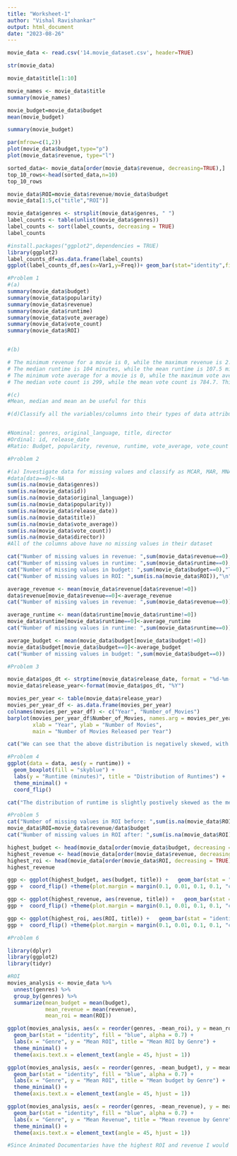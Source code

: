 ---
title: "Worksheet-1"
author: "Vishal Ravishankar"
output: html_document
date: "2023-08-26"
---

```{r}
movie_data <- read.csv('14.movie_dataset.csv', header=TRUE)
```

```{r}
str(movie_data)
```

```{r}
movie_data$title[1:10]
```

```{r}
movie_names <- movie_data$title
summary(movie_names)
```

```{r}
movie_budget=movie_data$budget
mean(movie_budget)
```

```{r}
summary(movie_budget)
```

```{r}
par(mfrow=c(1,2))
plot(movie_data$budget,type="p")
plot(movie_data$revenue, type="l")
```

```{r}
sorted_data<- movie_data[order(movie_data$revenue, decreasing=TRUE),]
top_10_rows<-head(sorted_data,n=10)
top_10_rows
```

```{r}
movie_data$ROI=movie_data$revenue/movie_data$budget
movie_data[1:5,c("title","ROI")]
```

```{r}
movie_data$genres <- strsplit(movie_data$genres, " ")
label_counts <- table(unlist(movie_data$genres))
label_counts <- sort(label_counts, decreasing = TRUE)
label_counts
```

```{r}
#install.packages("ggplot2",dependencies = TRUE)
library(ggplot2)
label_counts_df=as.data.frame(label_counts)
ggplot(label_counts_df,aes(x=Var1,y=Freq))+ geom_bar(stat="identity",fill="skyblue")+ labs(x="Genre",y="Number of Movies",title="Number of movies for Each Genre")+theme(axis.text.x=element_text(angle=45,hjust=1))
```

```{r}
#Problem 1
#(a)
summary(movie_data$budget)
summary(movie_data$popularity)
summary(movie_data$revenue)
summary(movie_data$runtime)
summary(movie_data$vote_average)
summary(movie_data$vote_count)
summary(movie_data$ROI)

```

```{r}

```

```{r}
#(b)

# The minimum revenue for a movie is 0, while the maximum revenue is 2.788 billion.
# The median runtime is 104 minutes, while the mean runtime is 107.5 minutes. This means that half of the movies have a runtime of less than 104 minutes and half have a runtime of more than 104 minutes.
# The minimum vote average for a movie is 0, while the maximum vote average is 10.
# The median vote count is 299, while the mean vote count is 784.7. This means that half of the movies have a vote count of less than 299 and half have a vote count of more than 299. 

```

```{r}
#(c)
#Mean, median and mean an be useful for this
```

```{r}
#(d)Classify all the variables/columns into their types of data attributes (nominal, ordinal, interval, ratio)


#Nominal: genres, original_language, title, director 
#Ordinal: id, release_date
#Ratio: Budget, popularity, revenue, runtime, vote_average, vote_count

```

```{r}
#Problem 2
```

```{r}
#(a) Investigate data for missing values and classify as MCAR, MAR, MNAR
#data[data==0]<-NA
sum(is.na(movie_data$genres))
sum(is.na(movie_data$id))
sum(is.na(movie_data$original_language))
sum(is.na(movie_data$popularity))
sum(is.na(movie_data$release_date))
sum(is.na(movie_data$title))
sum(is.na(movie_data$vote_average))
sum(is.na(movie_data$vote_count))
sum(is.na(movie_data$director))
#All of the columns above have no missing values in their dataset
```

```{r}
cat("Number of missing values in revenue: ",sum(movie_data$revenue==0),"This data would be MAR as it could be due to the comapny's choice to not reveal their revenue.","\n") 
cat("Number of missing values in runtime: ",sum(movie_data$runtime==0),"This data is MCAR as runtime is public knowledge and could have easily been omitted. \n") 
cat("Number of missing values in budget: ",sum(movie_data$budget==0),"This data would also be MAR as it is again due to the comapny's choice to not reveal their budget.\n")
cat("Number of missing values in ROI: ",sum(is.na(movie_data$ROI)),"\n")


```

```{r}

average_revenue <- mean(movie_data$revenue[data$revenue!=0])
data$revenue[movie_data$revenue==0]<-average_revenue
cat("Number of missing values in revenue: ",sum(movie_data$revenue==0))
```

```{r}
average_runtime <- mean(data$runtime[movie_data$runtime!=0])
movie_data$runtime[movie_data$runtime==0]<-average_runtime
cat("Number of missing values in runtime: ",sum(movie_data$runtime==0))
```

```{r}
average_budget <- mean(movie_data$budget[movie_data$budget!=0])
movie_data$budget[movie_data$budget==0]<-average_budget
cat("Number of missing values in budget: ",sum(movie_data$budget==0))
```

```{r}
#Problem 3

```

```{r}
movie_data$pos_dt <- strptime(movie_data$release_date, format = "%d-%m-%Y")
movie_data$release_year<-format(movie_data$pos_dt, "%Y")

movies_per_year <- table(movie_data$release_year)
movies_per_year_df <- as.data.frame(movies_per_year)
colnames(movies_per_year_df) <- c("Year", "Number_of_Movies")
barplot(movies_per_year_df$Number_of_Movies, names.arg = movies_per_year_df$Year,
        xlab = "Year", ylab = "Number of Movies",
        main = "Number of Movies Released per Year")

```

```{r}
cat("We can see that the above distribution is negatively skewed, with the number of movies being released in the recent years increasing exponentially. This can be due to a number of factors.Rapid development of technology has made movies cheaper and easier to make. Another reason could be the disposable income of people has increased.")
```

```{r}
#Problem 4
ggplot(data = data, aes(y = runtime)) +
  geom_boxplot(fill = "skyblue") +
  labs(y = "Runtime (minutes)", title = "Distribution of Runtimes") +
  theme_minimal() +
  coord_flip()
```

```{r}
cat("The distribution of runtime is slightly postively skewed as the median is closer to the bottom of the box. We can observe that most movies are have a duration of 1-2 hours, which would help in making sure the audiance are involved in the movie. Quite a few movies are reaching around 200 min, however very few movies go beyond this limit.")

```

```{r}
#Problem 5
cat("Number of missing values in ROI before: ",sum(is.na(movie_data$ROI)),"\n")
movie_data$ROI=movie_data$revenue/data$budget
cat("Number of missing values in ROI after: ",sum(is.na(movie_data$ROI)),"\n")
```

```{r}
highest_budget <- head(movie_data[order(movie_data$budget, decreasing = TRUE), ], 20)
highest_revenue <- head(movie_data[order(movie_data$revenue, decreasing = TRUE), ], 20)
highest_roi <- head(movie_data[order(movie_data$ROI, decreasing = TRUE), ], 20)
highest_revenue
```

```{r}
ggp <- ggplot(highest_budget, aes(budget, title)) +   geom_bar(stat = "identity")
ggp +  coord_flip() +theme(plot.margin = margin(0.1, 0.01, 0.1, 0.1, "cm")) 
```

```{r}
ggp <- ggplot(highest_revenue, aes(revenue, title)) +   geom_bar(stat = "identity")
ggp +  coord_flip() +theme(plot.margin = margin(0.1, 0.01, 0.1, 0.1, "cm"))
```

```{r}
ggp <- ggplot(highest_roi, aes(ROI, title)) +   geom_bar(stat = "identity")
ggp +  coord_flip() +theme(plot.margin = margin(0.1, 0.01, 0.1, 0.1, "cm"))
```

```{r}
#Problem 6


```

```{r}
library(dplyr)
library(ggplot2)
library(tidyr)

```

```{r}
#ROI
movies_analysis <- movie_data %>%
  unnest(genres) %>%
  group_by(genres) %>%
  summarize(mean_budget = mean(budget),
            mean_revenue = mean(revenue),
            mean_roi = mean(ROI))

```

```{r}
ggplot(movies_analysis, aes(x = reorder(genres, -mean_roi), y = mean_roi)) +
  geom_bar(stat = "identity", fill = "blue", alpha = 0.7) +
  labs(x = "Genre", y = "Mean ROI", title = "Mean ROI by Genre") +
  theme_minimal() +
  theme(axis.text.x = element_text(angle = 45, hjust = 1))

```

```{r}

ggplot(movies_analysis, aes(x = reorder(genres, -mean_budget), y = mean_budget)) +
  geom_bar(stat = "identity", fill = "blue", alpha = 0.7) +
  labs(x = "Genre", y = "Mean ROI", title = "Mean budget by Genre") +
  theme_minimal() +
  theme(axis.text.x = element_text(angle = 45, hjust = 1))

```

```{r}

ggplot(movies_analysis, aes(x = reorder(genres, -mean_revenue), y = mean_revenue)) +
  geom_bar(stat = "identity", fill = "blue", alpha = 0.7) +
  labs(x = "Genre", y = "Mean Revenue", title = "Mean revenue by Genre") +
  theme_minimal() +
  theme(axis.text.x = element_text(angle = 45, hjust = 1))

```

```{r}

#Since Animated Documentaries have the highest ROI and revenue I would like to make an animated documentary.



```
